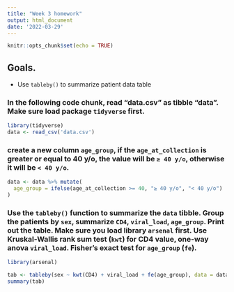 ```yaml
---
title: "Week 3 homework"
output: html_document
date: '2022-03-29'
---
```


```r
knitr::opts_chunk$set(echo = TRUE)
```

## Goals. 
- Use `tableby()` to summarize patient data table


### In the following code chunk, read "data.csv" as tibble "data". Make sure load package `tidyverse` first. 
```r
library(tidyverse)
data <- read_csv('data.csv')
```
### create a new column `age_group`, if the `age_at_collection` is greater or equal to 40 y/o, the value will be `≥ 40 y/o`, otherwise it will be `< 40 y/o`.

```r
data <- data %>% mutate(
  age_group = ifelse(age_at_collection >= 40, "≥ 40 y/o", "< 40 y/o")
)

```

### Use the `tableby()` function to summarize the `data` tibble. Group the patients by `sex`, summarize `CD4`, `viral_load`, `age_group`. Print out the table. Make sure you load library `arsenal` first. Use Kruskal-Wallis rank sum test (`kwt`) for CD4 value, one-way anova `viral_load`. Fisher's exact test for `age_group` (`fe`).
```r
library(arsenal)

tab <- tableby(sex ~ kwt(CD4) + viral_load + fe(age_group), data = data)
summary(tab)
```
